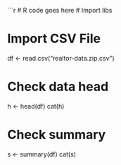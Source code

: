 ```r
# R code goes here
# Import libs


# Import CSV File
df <- read.csv("realtor-data.zip.csv")

# Check data head
h <- head(df)
cat(h)

# Check summary
s <- summary(df)
cat(s)